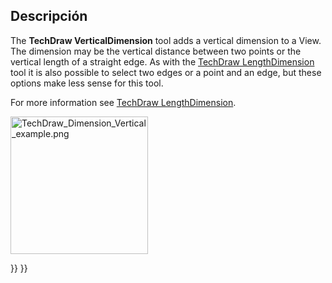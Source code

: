 <languages/>

<div class="mw-translate-fuzzy">
{{Docnav/es
|[[TechDraw_HorizontalDimension/es|Nuevo Horizontal]]
|[[TechDraw_RadiusDimension/es|Nuevo Radio]]
|[[TechDraw_Workbench/es|TechDraw]]
|IconL=TechDraw_HorizontalDimension.svg
|IconR=TechDraw_RadiusDimension.svg
|IconC=Workbench_TechDraw.svg
}}
</div>

<div class="mw-translate-fuzzy">
{{GuiCommand/es
|Name=TechDraw  Dimension Vertical
|Name/es=TechDraw  Dimensión Vertical
|MenuLocation=TechDraw →  Dimensión Horizontal
|Workbenches=[[TechDraw_Workbench/es|TechDraw]]
|Shortcut={{KEY|Shift}} + {{KEY|V}}
|SeeAlso=[[TechDraw_LengthDimension/es|TechDraw Dimensión Longitud]], [[TechDraw_HorizontalDimension/es|TechDraw Dimensión Horizontal]]
}}
</div>

<span id="Description"></span>
==Descripción==

The '''TechDraw VerticalDimension''' tool adds a vertical dimension to a View. The dimension may be the vertical distance between two points or the vertical length of a straight edge. As with the [[TechDraw_LengthDimension|TechDraw LengthDimension]] tool it is also possible to select two edges or a point and an edge, but these options make less sense for this tool.

For more information see [[TechDraw_LengthDimension|TechDraw LengthDimension]].

[[Image:TechDraw_Dimension_Vertical_example.png|220px]]
{{Caption|Vertical dimension taken from two points}}


<div class="mw-translate-fuzzy">
{{Docnav/es
|[[TechDraw_HorizontalDimension/es|Nuevo Horizontal]]
|[[TechDraw_RadiusDimension/es|Nuevo Radio]]
|[[TechDraw_Workbench/es|TechDraw]]
|IconL=TechDraw_HorizontalDimension.svg
|IconR=TechDraw_RadiusDimension.svg
|IconC=Workbench_TechDraw.svg
}}
</div>

{{TechDraw Tools navi{{#translation:}}}}
{{Userdocnavi{{#translation:}}}}